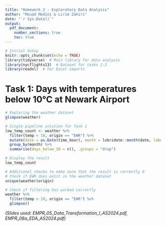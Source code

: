 ```yaml
---
title: "Homework 2 - Exploratory Data Analysis"
author: "Mouad Medini & Lirim Zahiri"
date: "`r Sys.Date()`"
output:
  pdf_document:
    number_sections: true
    toc: true
---
```


```r
# Initial Setup
knitr::opts_chunk$set(echo = TRUE)
library(tidyverse)  # Main library for data analysis
library(nycflights13)  # Dataset for tasks 1-3
library(readxl)  # For Excel imports
```

# Task 1: Days with temperatures below 10°C at Newark Airport
```r
# Exploring the weather dataset
glimpse(weather)

# Single pipeline solution for Task 1
low_temp_count <- weather %>%
  filter(temp < 10, origin == "EWR") %>%
  mutate(date = as.Date(time_hour), month = lubridate::month(date, label = TRUE)) %>%
  group_by(month) %>%
  summarise(days_below_10 = n(), .groups = "drop")

# Display the result
low_temp_count

# Additional checks to make sure that the result is correctly 0
# Check if EWR does exist in the weather dataset 
unique(weather$origin)

# Check if filtering has worked correctly
weather %>%
  filter(temp < 10, origin == "EWR") %>%
  glimpse()
```
*(Slides used: EMPR_05_Data_Transformation_I_AS2024.pdf, EMPR_08a_EDA_AS2024.pdf)*